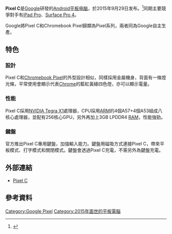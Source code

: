 {{NoteTA|G1=IT}}
{{Infobox information appliance
|name         = Pixel C
|logo         = 
|image        = 
|caption      = 
|developer    = [[Google|Google]]
|manufacturer = 
|form         = [[平板電腦|平板電腦]]
|os           = [[Android_6.0|Android 6.0]]（Marshmallow）
|generation   = 
|power        = 34.2[[瓦時|Wh]]，[[USB_3.1|USB C]]充電接口
|model        = 
|partnumber   = 
|releasedate  = 
|available    = 
|price        = 
|status       = <!-- if model is discontinued use "Discontinued", otherwise, please leave blank -->
|unitssold    = 
|unitsshipped = 
|media        = 
|cpu          = [[NVIDIA_Tegra|NVIDIA Tegra X1]]
|graphics     = 
|storage      = 32 或 64 [[GB|GB]]
|memory       = 3 GB 
|display      = {{convert|10.2|in|mm}} [[IPS|IPS]]，2560x1800 [[像素|像素]]（308ppi）
|audio        = 
|input        = [[環境光度感應器|環境光度感應器]]、[[陀螺儀|陀螺儀]]、[[麥克風|麥克風]]、[[磁强计|磁强计]]、[[指南針|指南針]]
|camera       = '''后置'''：800万[[像素|像素]] <br/> '''前置'''：200万像素
|connectivity = [[Wi-Fi|Wi-Fi]] (802.11a/b/g/n),<br />[[蓝牙|蓝牙]]
|dimensions   =
|weight       = 
|predecessor  = [[Nexus_9|Nexus 9]]
|successor    = [[Pixel_Slate|Pixel Slate]]
|related      = 
|website      = [https://pixel.google.com/pixel-c/ Pixel C]
}}

'''Pixel C'''是[[Google|Google]]研發的[[Android|Android]][[平板电脑|平板电脑]]，於2015年9月29日发布。<ref name=verge-pixelcunveil>{{cite web|title=Google unveils Android-based Pixel C tablet|url=http://www.theverge.com/2015/9/29/9415607/google-pixel-c-tablet-android-marshmallow|website=The Verge|publisher=Vox Media|accessdate=29 September 2015|archive-date=2021-01-26|archive-url=https://web.archive.org/web/20210126124937/https://www.theverge.com/2015/9/29/9415607/google-pixel-c-tablet-android-marshmallow|dead-url=no}}</ref>同期主要競爭對手有[[iPad_Pro|iPad Pro]]、[[Surface_Pro_4|Surface Pro 4]]。

Google將Pixel C和Chromebook Pixel歸類為Pixel系列，兩者同為Google自主生產。

== 特色 ==
=== 設計 ===
Pixel C和[[Chromebook|Chromebook Pixel]]的外型設計相似，同樣採用金屬機身，背面有一條燈光條，平常使用會顯示代表[[Chrome|Chrome]]的藍紅黃綠四色燈，亦可以顯示電量。

=== 性能 ===
Pixel C採用[[Nvidia_Tegra|NVIDIA Tegra X1]]處理器，CPU採用[[ARM|ARM]]的4個A57+4個A53組成八核心處理器，並配有256核心GPU，另外再加上3GB LPDDR4 [[随机存取存储器|RAM]]，性能強勁。

=== 鍵盤 ===
官方推出Pixel C專用鍵盤，加強輸入能力。鍵盤用磁吸方式連接Pixel C，帶來平板模式、打字模式和關閉模式。鍵盤會透過Pixel C充電，不需另外為鍵盤充電。

== 外部連結 ==
* [https://store.google.com/product/pixel_c Pixel C] {{Wayback|url=https://store.google.com/product/pixel_c |date=20171219025058 }}

== 參考資料 ==
{{reflist|30em}}

{{Google Pixel}}
{{Android}}
{{Google Inc.}}



[[Category:Google_Pixel|Category:Google Pixel]]
[[Category:2015年面世的平板電腦|Category:2015年面世的平板電腦]]